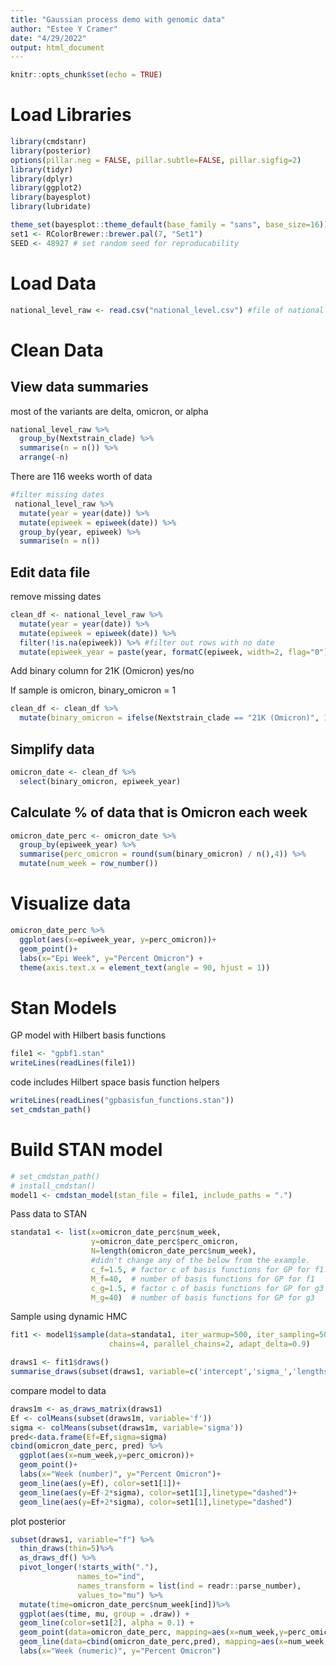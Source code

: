 ```yaml
---
title: "Gaussian process demo with genomic data"
author: "Estee Y Cramer"
date: "4/29/2022"
output: html_document
---
```


```r
knitr::opts_chunk$set(echo = TRUE)
```


# Load Libraries
```r
library(cmdstanr) 
library(posterior)
options(pillar.neg = FALSE, pillar.subtle=FALSE, pillar.sigfig=2)
library(tidyr) 
library(dplyr) 
library(ggplot2)
library(bayesplot)
library(lubridate)

theme_set(bayesplot::theme_default(base_family = "sans", base_size=16))
set1 <- RColorBrewer::brewer.pal(7, "Set1")
SEED <- 48927 # set random seed for reproducability
```


# Load Data
```r
national_level_raw <- read.csv("national_level.csv") #file of national level human genomic data samples. Filtered in the file "filtering genomic file.RMD"
``` 


# Clean Data

## View data summaries

most of the variants are delta, omicron, or alpha
```r
national_level_raw %>% 
  group_by(Nextstrain_clade) %>%
  summarise(n = n()) %>% 
  arrange(-n)
```


There are 116 weeks worth of data 
```r
#filter missing dates
 national_level_raw %>% 
  mutate(year = year(date)) %>%
  mutate(epiweek = epiweek(date)) %>%
  group_by(year, epiweek) %>%
  summarise(n = n()) 
```

## Edit data file 

remove missing dates 
```r
clean_df <- national_level_raw %>%
  mutate(year = year(date)) %>%
  mutate(epiweek = epiweek(date)) %>%
  filter(!is.na(epiweek)) %>% #filter out rows with no date 
  mutate(epiweek_year = paste(year, formatC(epiweek, width=2, flag="0"), sep="_"))
```

Add binary column for 21K (Omicron) yes/no

If sample is omicron, binary_omicron = 1
```r
clean_df <- clean_df %>% 
  mutate(binary_omicron = ifelse(Nextstrain_clade == "21K (Omicron)", 1, 0))
```


## Simplify data
```r
omicron_date <- clean_df %>%
  select(binary_omicron, epiweek_year)
```

## Calculate % of data that is Omicron each week
```r
omicron_date_perc <- omicron_date %>%
  group_by(epiweek_year) %>%
  summarise(perc_omicron = round(sum(binary_omicron) / n(),4)) %>%
  mutate(num_week = row_number())
```



# Visualize data
```r
omicron_date_perc %>%
  ggplot(aes(x=epiweek_year, y=perc_omicron))+
  geom_point()+
  labs(x="Epi Week", y="Percent Omicron") +
  theme(axis.text.x = element_text(angle = 90, hjust = 1))
```


# Stan Models

GP model with Hilbert basis functions
```r
file1 <- "gpbf1.stan"
writeLines(readLines(file1))
```

code includes Hilbert space basis function helpers
```r
writeLines(readLines("gpbasisfun_functions.stan"))
set_cmdstan_path()
```

# Build STAN model
```r
# set_cmdstan_path()
# install_cmdstan()
model1 <- cmdstan_model(stan_file = file1, include_paths = ".")
```


Pass data to STAN 
```r
standata1 <- list(x=omicron_date_perc$num_week,
                  y=omicron_date_perc$perc_omicron,
                  N=length(omicron_date_perc$num_week),
                  #didn't change any of the below from the example.
                  c_f=1.5, # factor c of basis functions for GP for f1. 
                  M_f=40,  # number of basis functions for GP for f1
                  c_g=1.5, # factor c of basis functions for GP for g3
                  M_g=40)  # number of basis functions for GP for g3

```


Sample using dynamic HMC
```r
fit1 <- model1$sample(data=standata1, iter_warmup=500, iter_sampling=500,
                      chains=4, parallel_chains=2, adapt_delta=0.9)
```

```r
draws1 <- fit1$draws()
summarise_draws(subset(draws1, variable=c('intercept','sigma_','lengthscale_'), regex=TRUE))
```

compare model to data
```r
draws1m <- as_draws_matrix(draws1)
Ef <- colMeans(subset(draws1m, variable='f'))
sigma <- colMeans(subset(draws1m, variable='sigma'))
pred<-data.frame(Ef=Ef,sigma=sigma)
cbind(omicron_date_perc, pred) %>%
  ggplot(aes(x=num_week,y=perc_omicron))+
  geom_point()+
  labs(x="Week (number)", y="Percent Omicron")+
  geom_line(aes(y=Ef), color=set1[1])+
  geom_line(aes(y=Ef-2*sigma), color=set1[1],linetype="dashed")+
  geom_line(aes(y=Ef+2*sigma), color=set1[1],linetype="dashed")

```

plot posterior

```r
subset(draws1, variable="f") %>%
  thin_draws(thin=5)%>%
  as_draws_df() %>%
  pivot_longer(!starts_with("."),
               names_to="ind",
               names_transform = list(ind = readr::parse_number),
               values_to="mu") %>%
  mutate(time=omicron_date_perc$num_week[ind])%>%
  ggplot(aes(time, mu, group = .draw)) +
  geom_line(color=set1[2], alpha = 0.1) +
  geom_point(data=omicron_date_perc, mapping=aes(x=num_week,y=perc_omicron), inherit.aes=FALSE)+
  geom_line(data=cbind(omicron_date_perc,pred), mapping=aes(x=num_week,y=Ef), inherit.aes=FALSE, color=set1[1], size=1)+
  labs(x="Week (numeric)", y="Percent Omicron")
```

